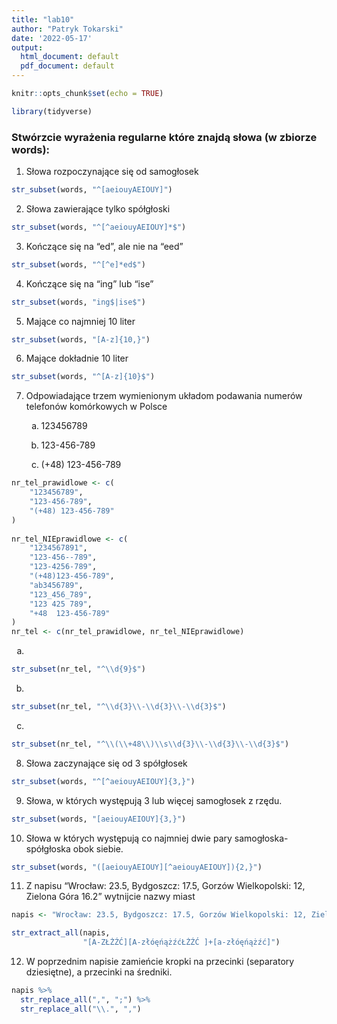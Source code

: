 ```yaml
---
title: "lab10"
author: "Patryk Tokarski"
date: '2022-05-17'
output:
  html_document: default
  pdf_document: default
---
```


```r
knitr::opts_chunk$set(echo = TRUE)
```

```r
library(tidyverse)
```
### Stwórzcie wyrażenia regularne które znajdą słowa (w zbiorze words):

1. Słowa rozpoczynające się od samogłosek
```r
str_subset(words, "^[aeiouyAEIOUY]")
```
2. Słowa zawierające tylko spółgłoski
```r
str_subset(words, "^[^aeiouyAEIOUY]*$")
```

3. Kończące się na "ed", ale nie na "eed"
```r
str_subset(words, "^[^e]*ed$")
```
4. Kończące się na "ing" lub "ise"
```r
str_subset(words, "ing$|ise$")
```

5. Mające co najmniej 10 liter

```r
str_subset(words, "[A-z]{10,}")
```

6. Mające dokładnie 10 liter
```r
str_subset(words, "^[A-z]{10}$")
```

7. Odpowiadające trzem wymienionym układom podawania numerów telefonów komórkowych w Polsce

    a) 123456789

    b) 123-456-789

    c) (+48) 123-456-789

```r
nr_tel_prawidlowe <- c(
    "123456789",
    "123-456-789",
    "(+48) 123-456-789"
)
    
nr_tel_NIEprawidlowe <- c(
    "1234567891",
    "123-456--789",
    "123-4256-789",
    "(+48)123-456-789",
    "ab3456789",
    "123_456_789",
    "123 425 789",
    "+48  123-456-789"
)
nr_tel <- c(nr_tel_prawidlowe, nr_tel_NIEprawidlowe)
```

a)
```r
str_subset(nr_tel, "^\\d{9}$")
```
b)
```r
str_subset(nr_tel, "^\\d{3}\\-\\d{3}\\-\\d{3}$")
```
c)
```r
str_subset(nr_tel, "^\\(\\+48\\)\\s\\d{3}\\-\\d{3}\\-\\d{3}$")
```

8. Słowa zaczynające się od 3 spółgłosek
```r
str_subset(words, "^[^aeiouyAEIOUY]{3,}")
```
9. Słowa, w których występują 3 lub więcej samogłosek z rzędu.
```r
str_subset(words, "[aeiouyAEIOUY]{3,}")
```
10. Słowa w których występują co najmniej dwie pary samogłoska-spółgłoska obok siebie.
```r
str_subset(words, "([aeiouyAEIOUY][^aeiouyAEIOUY]){2,}")
```

11. Z napisu “Wrocław: 23.5, Bydgoszcz: 17.5, Gorzów Wielkopolski: 12, Zielona Góra 16.2” wytnijcie nazwy miast
```r
napis <- "Wrocław: 23.5, Bydgoszcz: 17.5, Gorzów Wielkopolski: 12, Zielona Góra 16.2"

str_extract_all(napis, 
                "[A-ZŁŻŹĆ][A-złóęńążźćŁŻŹĆ ]+[a-złóęńążźć]")
```
12. W poprzednim napisie zamieńcie kropki na przecinki (separatory dziesiętne), a przecinki na średniki.

```r
napis %>% 
  str_replace_all(",", ";") %>% 
  str_replace_all("\\.", ",")
```
























